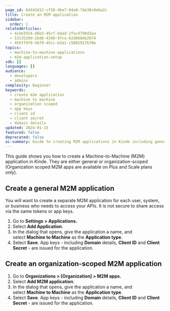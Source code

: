 ```yaml
---
page_id: 6d443d12-cf58-4be7-84a8-7de30c0eba2c
title: Create an M2M application
sidebar:
  order: 1
relatedArticles:
  - 4cb63554-d6b3-45cf-bdad-2fac4790d3aa
  - 5313529d-2bd6-4340-97ca-62db60de2674
  - 455ff4f0-5679-45cc-b3a1-c5801917670e
topics:
  - machine-to-machine-applications
  - m2m-application-setup
sdk: []
languages: []
audience:
  - developers
  - admins
complexity: beginner
keywords:
  - create m2m application
  - machine to machine
  - organization scoped
  - app keys
  - client id
  - client secret
  - domain details
updated: 2024-01-15
featured: false
deprecated: false
ai-summary: Guide to creating M2M applications in Kinde including general and organization-scoped applications with app key generation.
---
```


This guide shows you how to create a Machine-to-Machine (M2M) application in Kinde. They are either general or organization-scoped (Organization scoped M2M apps are available on Plus and Scale plans only).

## Create a general M2M application

You will want to create a separate M2M application for each user, system, or business who needs to access your APIs. It is not secure to share access via the same tokens or app keys.

1. Go to **Settings > Applications.**
2. Select **Add Application**.
3. In the dialog that opens, give the application a name, and select **Machine to Machine** as the **Application type**.
4. Select **Save**. App keys - including **Domain** details, **Client ID** and **Client Secret** - are issued for the application.

## Create an organization-scoped M2M application

1. Go to **Organizations > [Organization] > M2M apps.**
2. Select **Add M2M application**.
3. In the dialog that opens, give the application a name, and select **Machine to Machine** as the **Application type**.
4. Select **Save**. App keys - including **Domain** details, **Client ID** and **Client Secret** - are issued for the application.

